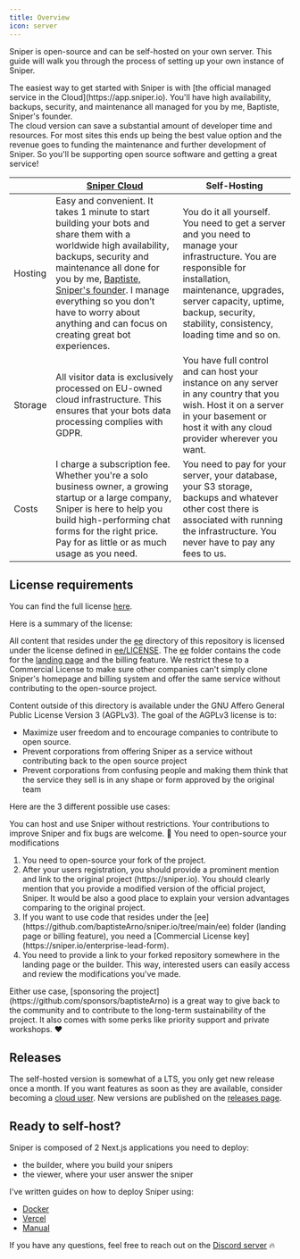 ```yaml
---
title: Overview
icon: server
---
```


Sniper is open-source and can be self-hosted on your own server. This guide will walk you through the process of setting up your own instance of Sniper.

<Note>
  The easiest way to get started with Sniper is with [the official managed
  service in the Cloud](https://app.sniper.io). You'll have high availability,
  backups, security, and maintenance all managed for you by me, Baptiste,
  Sniper's founder.
  <br />
  The cloud version can save a substantial amount of developer time and
  resources. For most sites this ends up being the best value option and the
  revenue goes to funding the maintenance and further development of Sniper. So
  you'll be supporting open source software and getting a great service!
</Note>

|         | [Sniper Cloud](https://app.sniper.io)                                                                                                                                                                                                                                                                                                                          | Self-Hosting                                                                                                                                                                                                                                         |
| ------- | -------------------------------------------------------------------------------------------------------------------------------------------------------------------------------------------------------------------------------------------------------------------------------------------------------------------------------------------------------------- | ---------------------------------------------------------------------------------------------------------------------------------------------------------------------------------------------------------------------------------------------------- |
| Hosting | Easy and convenient. It takes 1 minute to start building your bots and share them with a worldwide high availability, backups, security and maintenance all done for you by me, [Baptiste, Sniper's founder](https://twitter.com/baptisteArno). I manage everything so you don’t have to worry about anything and can focus on creating great bot experiences. | You do it all yourself. You need to get a server and you need to manage your infrastructure. You are responsible for installation, maintenance, upgrades, server capacity, uptime, backup, security, stability, consistency, loading time and so on. |
| Storage | All visitor data is exclusively processed on EU-owned cloud infrastructure. This ensures that your bots data processing complies with GDPR.                                                                                                                                                                                                                    | You have full control and can host your instance on any server in any country that you wish. Host it on a server in your basement or host it with any cloud provider wherever you want.                                                              |
| Costs   | I charge a subscription fee. Whether you're a solo business owner, a growing startup or a large company, Sniper is here to help you build high-performing chat forms for the right price. Pay for as little or as much usage as you need.                                                                                                                      | You need to pay for your server, your database, your S3 storage, backups and whatever other cost there is associated with running the infrastructure. You never have to pay any fees to us.                                                          |

## License requirements

You can find the full license [here](https://raw.githubusercontent.com/baptisteArno/sniper.io/main/LICENSE).

Here is a summary of the license:

All content that resides under the [ee](https://github.com/baptisteArno/sniper.io/tree/main/ee) directory of this repository is licensed under the license defined in [ee/LICENSE](https://raw.githubusercontent.com/baptisteArno/sniper.io/main/ee/LICENSE). The [ee](https://github.com/baptisteArno/sniper.io/tree/main/ee) folder contains the code for the [landing page](https://sniper.io) and the billing feature. We restrict these to a Commercial License to make sure other companies can't simply clone Sniper's homepage and billing system and offer the same service without contributing to the open-source project.

Content outside of this directory is available under the GNU Affero General Public License Version 3 (AGPLv3). The goal of the AGPLv3 license is to:

- Maximize user freedom and to encourage companies to contribute to open source.
- Prevent corporations from offering Sniper as a service without contributing back to the open source project
- Prevent corporations from confusing people and making them think that the service they sell is in any shape or form approved by the original team

Here are the 3 different possible use cases:

<AccordionGroup>
<Accordion title="You'd like to self-host Sniper as-is without modifying the source code and you don't have the intention to commercialize your version of Sniper.">
  You can host and use Sniper without restrictions. Your contributions to
  improve Sniper and fix bugs are welcome. 💙
</Accordion>

<Accordion title="You'd like to fork the project to build your own features on top of Sniper and you don't have the intention to commercialize your version of Sniper.">
  You need to open-source your modifications
</Accordion>

<Accordion title="You'd like to commercialize your own version of Sniper">
  <ol>
    <li>You need to open-source your fork of the project.</li>
    <li>
      After your users registration, you should provide a prominent mention and
      link to the original project (https://sniper.io). You should clearly
      mention that you provide a modified version of the official project,
      Sniper. It would be also a good place to explain your version advantages
      comparing to the original project.
    </li>
    <li>If you want to use code that resides under the [ee](https://github.com/baptisteArno/sniper.io/tree/main/ee) folder (landing page or billing feature), you need a [Commercial License key](https://sniper.io/enterprise-lead-form).</li>
    <li>You need to provide a link to your forked repository somewhere in the landing page or the builder. This way, interested users can easily access and review the modifications you've made.</li>
  </ol>
</Accordion>
</AccordionGroup>

<Note>
  Either use case, [sponsoring the
  project](https://github.com/sponsors/baptisteArno) is a great way to give back
  to the community and to contribute to the long-term sustainability of the
  project. It also comes with some perks like priority support and private
  workshops. ❤️
</Note>

## Releases

The self-hosted version is somewhat of a LTS, you only get new release once a month. If you want features as soon as they are available, consider becoming a [cloud user](https://app.sniper.io). New versions are published on the [releases page](https://github.com/baptisteArno/sniper.io/releases).

## Ready to self-host?

Sniper is composed of 2 Next.js applications you need to deploy:

- the builder, where you build your snipers
- the viewer, where your user answer the sniper

I've written guides on how to deploy Sniper using:

- [Docker](/self-hosting/deploy/docker)
- [Vercel](/self-hosting/deploy/vercel)
- [Manual](/self-hosting/deploy/manual)

If you have any questions, feel free to reach out on the [Discord server](https://sniper.io/discord) 🔥
